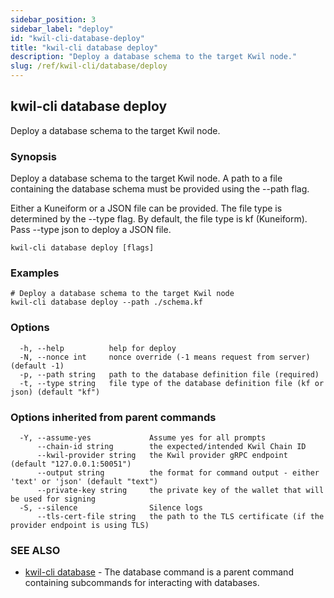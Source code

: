 ```yaml
---
sidebar_position: 3
sidebar_label: "deploy"
id: "kwil-cli-database-deploy"
title: "kwil-cli database deploy"
description: "Deploy a database schema to the target Kwil node."
slug: /ref/kwil-cli/database/deploy
---
```


## kwil-cli database deploy

Deploy a database schema to the target Kwil node.

### Synopsis

Deploy a database schema to the target Kwil node.
A path to a file containing the database schema must be provided using the --path flag.

Either a Kuneiform or a JSON file can be provided.  The file type is determined by the --type flag.
By default, the file type is kf (Kuneiform).  Pass --type json to deploy a JSON file.

```
kwil-cli database deploy [flags]
```

### Examples

```
# Deploy a database schema to the target Kwil node
kwil-cli database deploy --path ./schema.kf
```

### Options

```
  -h, --help          help for deploy
  -N, --nonce int     nonce override (-1 means request from server) (default -1)
  -p, --path string   path to the database definition file (required)
  -t, --type string   file type of the database definition file (kf or json) (default "kf")
```

### Options inherited from parent commands

```
  -Y, --assume-yes             Assume yes for all prompts
      --chain-id string        the expected/intended Kwil Chain ID
      --kwil-provider string   the Kwil provider gRPC endpoint (default "127.0.0.1:50051")
      --output string          the format for command output - either 'text' or 'json' (default "text")
      --private-key string     the private key of the wallet that will be used for signing
  -S, --silence                Silence logs
      --tls-cert-file string   the path to the TLS certificate (if the provider endpoint is using TLS)
```

### SEE ALSO

* [kwil-cli database](/docs/ref/kwil-cli/database)	 - The database command is a parent command containing subcommands for interacting with databases.

